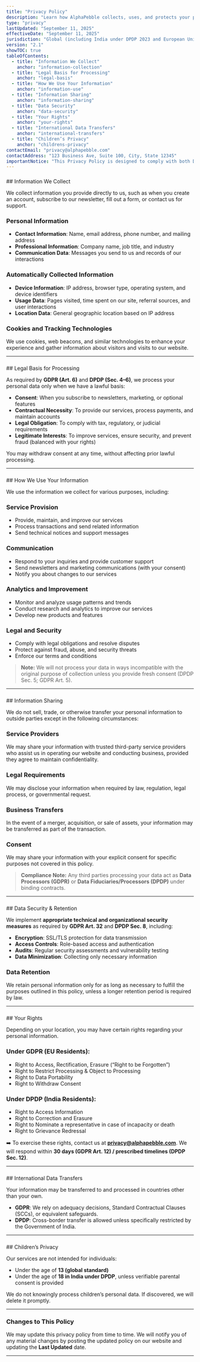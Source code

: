 ```yaml
---
title: "Privacy Policy"
description: "Learn how AlphaPebble collects, uses, and protects your personal information in compliance with the Digital Personal Data Protection Act (India, 2023) and the EU General Data Protection Regulation (GDPR)."
type: "privacy"
lastUpdated: "September 11, 2025"
effectiveDate: "September 11, 2025"
jurisdiction: "Global (including India under DPDP 2023 and European Union under GDPR 2016/679)"
version: "2.1"
showTOC: true
tableOfContents:
  - title: "Information We Collect"
    anchor: "information-collection"
  - title: "Legal Basis for Processing"
    anchor: "legal-basis"
  - title: "How We Use Your Information"
    anchor: "information-use"
  - title: "Information Sharing"
    anchor: "information-sharing"
  - title: "Data Security"
    anchor: "data-security"
  - title: "Your Rights"
    anchor: "your-rights"
  - title: "International Data Transfers"
    anchor: "international-transfers"
  - title: "Children’s Privacy"
    anchor: "childrens-privacy"
contactEmail: "privacy@alphapebble.com"
contactAddress: "123 Business Ave, Suite 100, City, State 12345"
importantNotice: "This Privacy Policy is designed to comply with both DPDP (India, 2023) and GDPR (EU, 2016/679). It explains how we collect, use, share, and safeguard your personal data, and outlines your rights and choices."
---
```


<h3 id="information-collection"></h3>
## Information We Collect

We collect information you provide directly to us, such as when you create an account, subscribe to our newsletter, fill out a form, or contact us for support.

### Personal Information

- **Contact Information**: Name, email address, phone number, and mailing address
- **Professional Information**: Company name, job title, and industry
- **Communication Data**: Messages you send to us and records of our interactions

### Automatically Collected Information

- **Device Information**: IP address, browser type, operating system, and device identifiers
- **Usage Data**: Pages visited, time spent on our site, referral sources, and user interactions
- **Location Data**: General geographic location based on IP address

### Cookies and Tracking Technologies

We use cookies, web beacons, and similar technologies to enhance your experience and gather information about visitors and visits to our website.

---

<h3 id="legal-basis"></h3>
## Legal Basis for Processing

As required by **GDPR (Art. 6)** and **DPDP (Sec. 4–6)**, we process your personal data only when we have a lawful basis:

- **Consent**: When you subscribe to newsletters, marketing, or optional features
- **Contractual Necessity**: To provide our services, process payments, and maintain accounts
- **Legal Obligation**: To comply with tax, regulatory, or judicial requirements
- **Legitimate Interests**: To improve services, ensure security, and prevent fraud (balanced with your rights)

You may withdraw consent at any time, without affecting prior lawful processing.

---

<h3 id="information-use"></h3>
## How We Use Your Information

We use the information we collect for various purposes, including:

### Service Provision

- Provide, maintain, and improve our services
- Process transactions and send related information
- Send technical notices and support messages

### Communication

- Respond to your inquiries and provide customer support
- Send newsletters and marketing communications (with your consent)
- Notify you about changes to our services

### Analytics and Improvement

- Monitor and analyze usage patterns and trends
- Conduct research and analytics to improve our services
- Develop new products and features

### Legal and Security

- Comply with legal obligations and resolve disputes
- Protect against fraud, abuse, and security threats
- Enforce our terms and conditions

> **Note:** We will not process your data in ways incompatible with the original purpose of collection unless you provide fresh consent (DPDP Sec. 5; GDPR Art. 5).

---

<h3 id="information-sharing"></h3>
## Information Sharing

We do not sell, trade, or otherwise transfer your personal information to outside parties except in the following circumstances:

### Service Providers

We may share your information with trusted third-party service providers who assist us in operating our website and conducting business, provided they agree to maintain confidentiality.

### Legal Requirements

We may disclose your information when required by law, regulation, legal process, or governmental request.

### Business Transfers

In the event of a merger, acquisition, or sale of assets, your information may be transferred as part of the transaction.

### Consent

We may share your information with your explicit consent for specific purposes not covered in this policy.

> **Compliance Note:** Any third parties processing your data act as **Data Processors (GDPR)** or **Data Fiduciaries/Processors (DPDP)** under binding contracts.

---

<h3 id="data-security"></h3>
## Data Security & Retention

We implement **appropriate technical and organizational security measures** as required by **GDPR Art. 32** and **DPDP Sec. 8**, including:

- **Encryption**: SSL/TLS protection for data transmission
- **Access Controls**: Role-based access and authentication
- **Audits**: Regular security assessments and vulnerability testing
- **Data Minimization**: Collecting only necessary information

### Data Retention

We retain personal information only for as long as necessary to fulfill the purposes outlined in this policy, unless a longer retention period is required by law.

---

<h3 id="your-rights"></h3>
## Your Rights

Depending on your location, you may have certain rights regarding your personal information.

### Under GDPR (EU Residents):

- Right to Access, Rectification, Erasure (“Right to be Forgotten”)
- Right to Restrict Processing & Object to Processing
- Right to Data Portability
- Right to Withdraw Consent

### Under DPDP (India Residents):

- Right to Access Information
- Right to Correction and Erasure
- Right to Nominate a representative in case of incapacity or death
- Right to Grievance Redressal

➡️ To exercise these rights, contact us at **privacy@alphapebble.com**.
We will respond within **30 days (GDPR Art. 12) / prescribed timelines (DPDP Sec. 12)**.

---

<h3 id="international-transfers"></h3>
## International Data Transfers

Your information may be transferred to and processed in countries other than your own.

- **GDPR**: We rely on adequacy decisions, Standard Contractual Clauses (SCCs), or equivalent safeguards.
- **DPDP**: Cross-border transfer is allowed unless specifically restricted by the Government of India.

---

<h3 id="childrens-privacy"></h3>
## Children’s Privacy

Our services are not intended for individuals:

- Under the age of **13 (global standard)**
- Under the age of **18 in India under DPDP**, unless verifiable parental consent is provided

We do not knowingly process children’s personal data. If discovered, we will delete it promptly.

---

### Changes to This Policy

We may update this privacy policy from time to time.
We will notify you of any material changes by posting the updated policy on our website and updating the **Last Updated** date.

---
